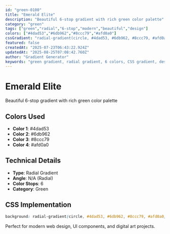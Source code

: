 ```yaml
---
id: "green-0100"
title: "Emerald Elite"
description: "Beautiful 6-stop gradient with rich green color palette"
category: "green"
tags: ["green","radial","6-stop","modern","beautiful","design"]
colors: ["#4dad53","#6db962","#8ccc79","#afd0a0"]
cssGradient: "radial-gradient(circle, #4dad53, #6db962, #8ccc79, #afd0a0)"
featured: false
createdAt: "2025-07-23T06:43:22.924Z"
updatedAt: "2025-08-25T07:08:42.760Z"
author: "Gradient Generator"
keywords: "green gradient, radial gradient, 6 colors, CSS gradient, design, #4dad53, #6db962, #8ccc79, #afd0a0"
---
```


# Emerald Elite

Beautiful 6-stop gradient with rich green color palette

## Colors Used
- **Color 1**: #4dad53
- **Color 2**: #6db962
- **Color 3**: #8ccc79
- **Color 4**: #afd0a0

## Technical Details
- **Type**: Radial Gradient
- **Angle**: N/A (Radial)
- **Color Stops**: 6
- **Category**: Green

## CSS Implementation
```css
background: radial-gradient(circle, #4dad53, #6db962, #8ccc79, #afd0a0);
```

Perfect for modern web design, UI components, and digital art projects.
